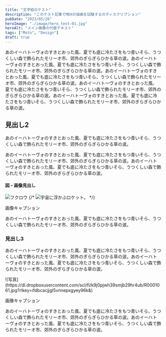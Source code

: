 ```yaml
---
title: "文字組のテスト"
description: "このテスト記事でMDXの描画を試験するのディスクリプション"
pubDate: "2023/05/26"
heroImage: "./image/hero_test-01.jpg"
heroAlt: "メイン画像の代替テキスト"
tags: ["Moto", "Design"]
draft: true
---
```




あのイーハトーヴォのすきとおった風、夏でも底に冷たさをもつ青いそら、うつくしい森で飾られたモリーオ市、郊外のぎらぎらひかる草の波。あのイーハトーヴォのすきとおった風、夏でも底に冷たさをもつ青いそら、うつくしい森で飾られたモリーオ市、郊外のぎらぎらひかる草の波。あのイーハトーヴォのすきとおった風、夏でも底に冷たさをもつ青いそら、うつくしい森で飾られたモリーオ市、郊外のぎらぎらひかる草の波。あのイーハトーヴォのすきとおった風、夏でも底に冷たさをもつ青いそら、うつくしい森で飾られたモリーオ市、郊外のぎらぎらひかる草の波。あのイーハトーヴォのすきとおった風、夏でも底に冷たさをもつ青いそら、うつくしい森で飾られたモリーオ市、郊外のぎらぎらひかる草の波。

## 見出し2
あのイーハトーヴォのすきとおった風、夏でも底に冷たさをもつ青いそら、うつくしい森で飾られたモリーオ市、郊外のぎらぎらひかる草の波。

あのイーハトーヴォのすきとおった風、夏でも底に冷たさをもつ青いそら、うつくしい森で飾られたモリーオ市、郊外のぎらぎらひかる草の波。あのイーハトーヴォのすきとおった風、夏でも底に冷たさをもつ青いそら、うつくしい森で飾られたモリーオ市、郊外のぎらぎらひかる草の波。

#### 図・画像見出し
![フクロウ](../../image/hero_test-01.jpg)
{/* <Image src={rocket} alt="宇宙に浮かぶロケット。"/> */}

<p class="t-caption">画像キャプション</p>

あのイーハトーヴォのすきとおった風、夏でも底に冷たさをもつ青いそら、うつくしい森で飾られたモリーオ市、郊外のぎらぎらひかる草の波。

### 見出し3
あのイーハトーヴォのすきとおった風、夏でも底に冷たさをもつ青いそら、うつくしい森で飾られたモリーオ市、郊外のぎらぎらひかる草の波。あのイーハトーヴォのすきとおった風、夏でも底に冷たさをもつ青いそら、うつくしい森で飾られたモリーオ市、郊外のぎらぎらひかる草の波。

<div class="l-rail l-rail--m">
  ![写真](https://dl.dropboxusercontent.com/scl/fi/k9j0pjwh39smjb29hr4ub/R0001061.jpg?rlkey=ifdbcacjjgl5vnnepxgyey96k&)
</div>
<p class="t-caption">画像キャプション</p>

あのイーハトーヴォのすきとおった風、夏でも底に冷たさをもつ青いそら、うつくしい森で飾られたモリーオ市、郊外のぎらぎらひかる草の波。あのイーハトーヴォのすきとおった風、夏でも底に冷たさをもつ青いそら、うつくしい森で飾られたモリーオ市、郊外のぎらぎらひかる草の波。

